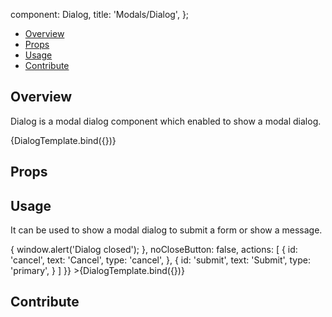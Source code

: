 
  component: Dialog,
  title: 'Modals/Dialog',
};

<Meta title="Modals/Dialog" component={Dialog} />


<Heading title="Dialog" componentRelativePath="Dialog/Dialog.jsx" />

- [Overview](#overview)
- [Props](#props)
- [Usage](#usage)
- [Contribute](#contribute)

## Overview

Dialog is a modal dialog component which enabled to show a modal dialog.

<Canvas>
  <Story name="Overview">{DialogTemplate.bind({})}</Story>
</Canvas>

## Props

<ArgsTable of={Dialog} />

## Usage

It can be used to show a modal dialog to submit a form or show a message.

<Canvas>
  <Story name="Submit" args={{
    title: 'Dialog Title',
    text: 'Dialog Text',
    onClose: () => {
      window.alert('Dialog closed');
    },
    noCloseButton: false,
    actions: [
      {
        id: 'cancel',
        text: 'Cancel',
        type: 'cancel',
      },
      {
        id: 'submit',
        text: 'Submit',
        type: 'primary',
      }
  ]
  }}
  >{DialogTemplate.bind({})}</Story>
</Canvas>

## Contribute

<Footer componentRelativePath="Dialog/__stories__/Dialog.stories.mdx" />
